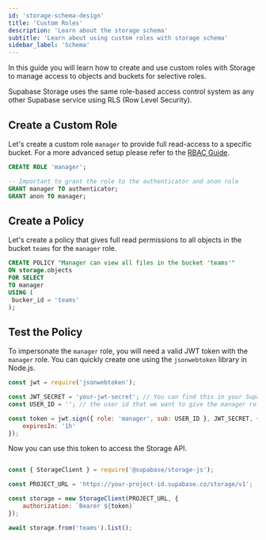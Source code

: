 ```yaml
---
id: 'storage-schema-design'
title: 'Custom Roles'
description: 'Learn about the storage schema'
subtitle: 'Learn about using custom roles with storage schema'
sidebar_label: 'Schema'
---
```


In this guide you will learn how to create and use custom roles with Storage to manage access to objects and buckets for selective roles.

Supabase Storage uses the same role-based access control system as any other Supabase service using RLS (Row Level Security).

## Create a Custom Role

Let's create a custom role `manager` to provide full read-access to a specific bucket.
For a more advanced setup please refer to the [RBAC Guide](/docs/guides/auth/custom-claims-and-role-based-access-control-rbac#create-auth-hook-to-apply-user-role).

```sql
CREATE ROLE 'manager';

-- Important to grant the role to the authenticator and anon role
GRANT manager TO authenticator;
GRANT anon TO manager;
```

## Create a Policy

Let's create a policy that gives full read permissions to all objects in the bucket `teams` for the `manager` role.

```sql
CREATE POLICY "Manager can view all files in the bucket 'teams'"
ON storage.objects
FOR SELECT
TO manager
USING (
 bucker_id = 'teams'
);
```

## Test the Policy

To impersonate the `manager` role, you will need a valid JWT token with the `manager` role.
You can quickly create one using the `jsonwebtoken` library in Node.js.

```js
const jwt = require('jsonwebtoken');

const JWT_SECRET = 'your-jwt-secret'; // You can find this in your Supabase project settings under API
const USER_ID = ''; // the user id that we want to give the manager role

const token = jwt.sign({ role: 'manager', sub: USER_ID }, JWT_SECRET, {
    expiresIn: '1h'
});
```

Now you can use this token to access the Storage API.

```js

const { StorageClient } = require('@supabase/storage-js');

const PROJECT_URL = 'https://your-project-id.supabase.co/storage/v1';

const storage = new StorageClient(PROJECT_URL, {
    authorization: `Bearer ${token}`
});

await storage.from('teams').list();
```